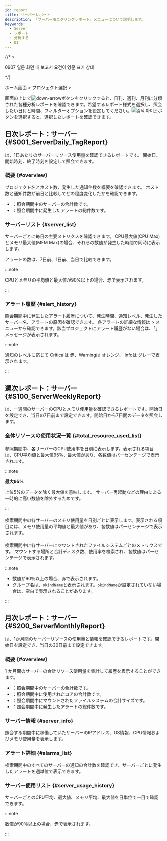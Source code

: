 ```yaml
---
id: report
title: サーバーレポート
description: 「サーバーモニタリングレポート」メニューについて説明します。
keywords:
  - Server
  - レポート
  - 分析する
  - UI
---
```


{/* >

0907
일문 화면 내 보고서 요건이 영문 표기 상태

*/}

ホーム画面 &gt; プロジェクト選択 &gt; <Cmdname sid="side_report" className="uitext" />

画面の上に<Cmdname sid="report" className="uitext" />で![down-arrow](/img/down-arrow.svg)ボタンをクリックすると、日刊、週刊、月刊に分類された各種分析レポートを確認できます。希望するレポート様式を選択し、照会したい日付と時間、フィルターオプションを設定してください。![검색 아이콘](/img/ico-btn-search.png)ボタンを選択すると、選択したレポートを確認できます。

## 日次レポート：サーバー {#S001_ServerDaily_TagReport}

<Cmdname sid="S001_ServerDaily_TagReport" className="uitext" report />は、1日あたりのサーバーリソース使用量を確認できるレポートです。 開始日、開始時刻、終了時刻を設定して照会できます。

### 概要 {#overview}

<ImgLang img='server_daily_report_01.png' desc='日次サーバーレポート概要'/>

プロジェクト名とホスト数、発生した通知件数を概要を確認できます。 ホスト数と通知件数が前日と比較してどの程度変化したかを確認できます。

- <Cmdname sid="host_count" className="b600" report/>：照会期間中のサーバーの合計数です。
- <Cmdname sid="alert_count" className="b600" report/>：照会期間中に発生したアラートの総件数です。

### サーバーリスト {#server_list}

<ImgLang img='server_daily_report_02.png' desc='日次サーバーレポートサーバーリスト'/>

サーバーごとに毎日の主要メトリクスを確認できます。 CPU最大値(CPU Max)とメモリ最大値(MEM Max)の場合、それらの数値が発生した時間で同時に表示します。

アラートの数は、7日前、1日前、当日で比較できます。

:::note

CPUとメモリの平均値と最大値が90%以上の場合、<span class='loger'>赤</span>で表示されます。

:::

### アラート履歴 {#alert_history}

<ImgLang img='server_daily_report_03.png' desc='アラートリスト'/>

照会期間中に発生したアラート履歴について、発生時間、通知レベル、発生したサーバー名、アラートの原因を確認できます。
各アラートの詳細な情報は<Cmdname sid="side_event" className="uitext" /> &gt; <Cmdname sid="side_eventHistory" className="uitext" />メニューから確認できます。該当プロジェクトにアラート履歴がない場合は、「<Cmdname sid="no_data" className="uitext" report />」メッセージが表示されます。

:::note

通知のレベルに応じて <span class='loger'>Critical</span>は <span class='loger'>赤</span>、<span class='wer'>Warning</span>は <span class='wer'>オレンジ</span>、 <span class='mstop'>Info</span>は <span class='mstop'>グレー</span>で表示されます。

:::

## 週次レポート：サーバー {#S100_ServerWeeklyReport}

<Cmdname sid="S100_ServerWeeklyReport" className="uitext" report/>は、一週間のサーバーのCPUとメモリ使用量を確認できるレポートです。開始日を設定でき、当日の7日前まで設定できます。開始日から7日間のデータを照会します。

### 全体リソースの使用状況一覧 {#total_resource_used_list}

#### <Cmdname sid="_cpu" report/>

<ImgLang img='server_weekly_report_cpu.png' desc='週間全体リソースの使用率一覧CPU'/>

参照期間中、各サーバーのCPU使用率を日別に表示します。表示される項目は、CPU平均値と最大値95%、最大値があり、各数値はパーセンテージで表示されます。

:::note 

**最大95%**

上位5%のデータを除く最大値を意味します。 サーバー再起動などの理由による一時的に高い数値を除外するためです。

:::

#### <Cmdname sid="_mem" report/>

<ImgLang img='server_weekly_report_memory.png' desc='週間全体リソースの使用率一覧メモリー'/>

検索期間中の各サーバーのメモリ使用量を日別ごとに表示します。表示される項目には、メモリ使用量の平均値と最大値があり、各数値はパーセンテージで表示されます。

#### <Cmdname sid="_disk" report/>

<ImgLang img='server_weekly_report_disk.png' desc='週間全体リソースの使用率一覧ディスク'/>

検索期間中に各サーバーにマウントされたファイルシステムごとのメトリクスです。
マウントする場所と合計ディスク数、使用率を検索され、各数値はパーセンテージで表示されます。

:::note

- 数値が90％以上の場合、<span class='loger'>赤</span>で表示されます。 
- グループ名は、`okindName`と表示されます。`okindName`が設定されていない場合は、空白で表示されることがあります。

:::

## 月次レポート：サーバー {#S200_ServerMonthlyReport}

<Cmdname sid="S200_ServerMonthlyReport" className="uitext" report />は、1か月間のサーバーリソースの使用量と情報を確認できるレポートです。開始日を設定でき、当日の30日前まで設定できます。

### 概要 {#overview}

<ImgLang img='server_monthly_report_01.png' desc='月次サーバーレポート概要'/>

1 か月間のサーバーの合計リソース使用量を集計して履歴を表示することができます。

- <Cmdname sid="total_host" className="b600" report/>：照会期間中のサーバーの合計数です。
- <Cmdname sid="total_core" className="b600" report/>：照会期間中に使用されたコアの合計数です。
- <Cmdname sid="total_disk" className="b600" report/>：照会期間中にマウントされたファイルシステムの合計サイズです。
- <Cmdname sid="total_alarms" className="b600" report/>：照会期間中に発生したアラートの総件数です。

### サーバー情報 {#server_info}

<ImgLang img='server_monthly_report_02.png' desc='サーバー情報'/>

照会する期間中に稼働していたサーバーのIPアドレス、OS情報、CPU情報およびメモリ使用量を表示します。

### アラート詳細 {#alarms_list}

<ImgLang img='server_monthly_report_03.png' desc='アラートリスト'/>

検索期間中のすべてのサーバーの通知の合計数を確認でき、サーバーごとに発生したアラートを週単位で表示できます。

### サーバー使用リスト {#server_usage_history}

<ImgLang img='server_monthly_report_04.png' desc='サーバー使用一覧'/>

サーバーごとのCPU平均、最大値、メモリ平均、最大値を日単位で一目で確認できます。

:::note

数値が90％以上の場合、<span class='loger'>赤</span>で表示されます。 

:::
